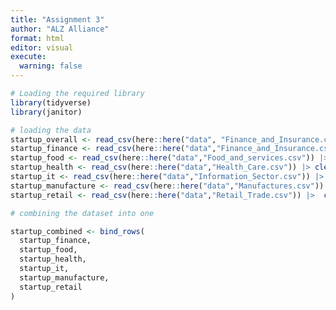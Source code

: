 ```yaml
---
title: "Assignment 3"
author: "ALZ Alliance"
format: html
editor: visual
execute: 
  warning: false
---
```


```r
# Loading the required library
library(tidyverse)
library(janitor)
```


```r
# loading the data 
startup_overall <- read_csv(here::here("data", "Finance_and_Insurance.csv")) |> clean_names()
startup_finance <- read_csv(here::here("data","Finance_and_Insurance.csv")) |> clean_names()
startup_food <- read_csv(here::here("data","Food_and_services.csv")) |> clean_names()
startup_health <- read_csv(here::here("data","Health_Care.csv")) |> clean_names()
startup_it <- read_csv(here::here("data","Information_Sector.csv")) |> clean_names()
startup_manufacture <- read_csv(here::here("data","Manufactures.csv")) |> clean_names()
startup_retail <- read_csv(here::here("data","Retail_Trade.csv")) |>  clean_names()
```

```r
# combining the dataset into one

startup_combined <- bind_rows(
  startup_finance,
  startup_food,
  startup_health,
  startup_it,
  startup_manufacture,
  startup_retail
)
```

```r

```

